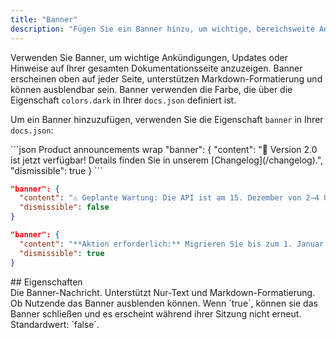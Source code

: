 ```yaml
---
title: "Banner"
description: "Fügen Sie ein Banner hinzu, um wichtige, bereichsweite Ankündigungen und Hinweise anzuzeigen"
---
```


Verwenden Sie Banner, um wichtige Ankündigungen, Updates oder Hinweise auf Ihrer gesamten Dokumentationsseite anzuzeigen. Banner erscheinen oben auf jeder Seite, unterstützen Markdown-Formatierung und können ausblendbar sein. Banner verwenden die Farbe, die über die Eigenschaft `colors.dark` in Ihrer `docs.json` definiert ist.

Um ein Banner hinzuzufügen, verwenden Sie die Eigenschaft `banner` in Ihrer `docs.json`:

<CodeGroup>
  ```json Product announcements wrap
  "banner": {
    "content": "🚀 Version 2.0 ist jetzt verfügbar! Details finden Sie in unserem [Changelog](/changelog).",
    "dismissible": true 
  }
  ```

  ```json Maintenance notices wrap
  "banner": {
    "content": "⚠️ Geplante Wartung: Die API ist am 15. Dezember von 2–4 Uhr UTC nicht verfügbar.",
    "dismissible": false
  }
  ```

  ```json Required actions wrap
  "banner": {
    "content": "**Aktion erforderlich:** Migrieren Sie bis zum 1. Januar auf unsere neue Version. [Migrationsleitfaden](/migration)",
    "dismissible": true
  }
  ```
</CodeGroup>

<div id="properties">
  ## Eigenschaften
</div>

<ResponseField name="content" type="string" required>
  Die Banner-Nachricht. Unterstützt Nur-Text und Markdown-Formatierung.
</ResponseField>

<ResponseField name="dismissible" type="boolean">
  Ob Nutzende das Banner ausblenden können. Wenn `true`, können sie das Banner schließen und es erscheint während ihrer Sitzung nicht erneut. Standardwert: `false`.
</ResponseField>